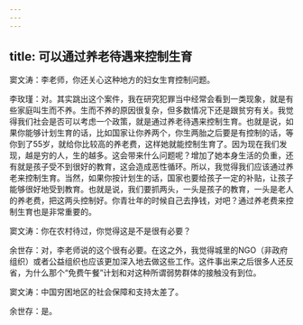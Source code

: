 ```yaml
---
---
---
```

title: 可以通过养老待遇来控制生育
---




窦文涛：李老师，你还关心这种地方的妇女生育控制问题。

李玫瑾：对。其实跳出这个案件，我在研究犯罪当中经常会看到一类现象，就是有些家庭叫生而不养。生而不养的原因很复杂，但多数情况下还是跟贫穷有关。我觉得我们社会是否可以考虑一个政策，就是通过养老待遇来控制生育。也就是说，如果你能够计划生育的话，比如国家让你养两个，你生两胎之后要是有控制的话，等你到了55岁，就给你比较高的养老费，这样她就能控制生育了。因为现在我们发现，越是穷的人，生的越多。这会带来什么问题呢？增加了她本身生活的负重，还有就是孩子受不到很好的教育，这会造成恶性循环。所以，我觉得我们应该通过养老来控制生育。当然，如果你按计划生的话，国家也要给孩子一定的补贴，让孩子能够很好地受到教育。也就是说，我们要抓两头，一头是孩子的教育，一头是老人的养老费，把这两头控制好。你青壮年的时候自己去挣钱，对吧？通过养老费来控制生育也是非常重要的。

窦文涛：你在农村待过，你觉得这是不是很有必要？

余世存：对，李老师说的这个很有必要。在这之外，我觉得城里的NGO（非政府组织）或者公益组织也应该更加深入地去做这些工作。这件事出来之后很多人还反省，为什么那个“免费午餐”计划和对这种所谓弱势群体的接触没有到位。

窦文涛：中国穷困地区的社会保障和支持太差了。

余世存：是。
